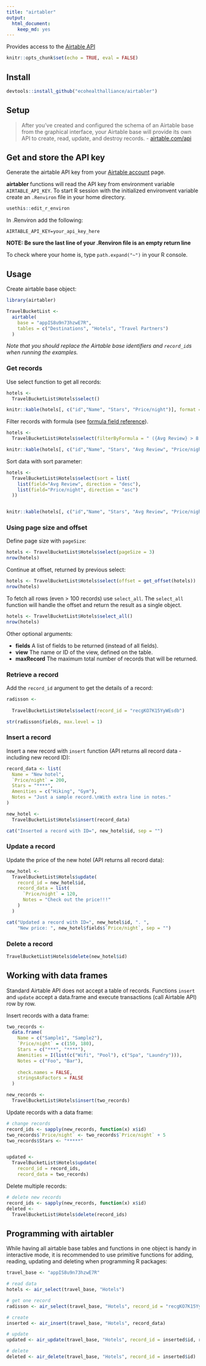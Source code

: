 ```yaml
---
title: "airtabler"
output: 
  html_document: 
    keep_md: yes
---
```

Provides access to the [Airtable API](http://airtable.com/api)

```r
knitr::opts_chunk$set(echo = TRUE, eval = FALSE)
```

## Install

```r
devtools::install_github("ecohealthalliance/airtabler")
```

## Setup
> After you've created and configured the schema of an Airtable base from the
graphical interface, your Airtable base will provide its own API to create,
read, update, and destroy records. -  [airtable.com/api](http://airtable.com/api) 

## Get and store the API key
Generate the airtable API key from your [Airtable account](http://airtable.com/account) page.

__airtabler__ functions will read the API key from
  environment variable `AIRTABLE_API_KEY`. To start R session with the
  initialized environvent variable create an `.Renviron` file in your home directory.
  
```r
usethis::edit_r_environ
```

In .Renviron add the following:
```
AIRTABLE_API_KEY=your_api_key_here

```

**NOTE: Be sure the last line of your .Renviron file is an empty return line**

To check where your home is, type `path.expand("~")` in your R console.


## Usage

Create airtable base object:

```r
library(airtabler)

TravelBucketList <- 
  airtable(
    base = "appIS8u9n73hzwE7R", 
    tables = c("Destinations", "Hotels", "Travel Partners")
  )
```

_Note that you should replace the Airtable base identifiers and `record_id`s when running the examples._

### Get records
Use select function to get all records:
```r
hotels <- 
  TravelBucketList$Hotels$select()

knitr::kable(hotels[, c("id","Name", "Stars", "Price/night")], format = "markdown")
```

Filter records with formula (see [formula field reference ](https://support.airtable.com/hc/en-us/articles/203255215-Formula-Field-Reference)).

```r
hotels <- 
  TravelBucketList$Hotels$select(filterByFormula = " ({Avg Review} > 8.5)" )

knitr::kable(hotels[, c("id","Name", "Stars", "Avg Review", "Price/night")], format = "markdown")

```

Sort data with sort parameter:
```r
hotels <- 
  TravelBucketList$Hotels$select(sort = list(
    list(field="Avg Review", direction = "desc"),
    list(field="Price/night", direction = "asc")
  ))


knitr::kable(hotels[, c("id","Name", "Stars", "Avg Review", "Price/night")], format = "markdown")

```

### Using page size and offset

Define page size with `pageSize`:
```r

hotels <- TravelBucketList$Hotels$select(pageSize = 3)
nrow(hotels)


```

Continue at offset, returned by previous select:
```r
hotels <- TravelBucketList$Hotels$select(offset = get_offset(hotels))
nrow(hotels)
```


To fetch all rows (even > 100 records) use `select_all`. The `select_all` 
function will handle the offset and return the result as a single object.

```r
hotels <- TravelBucketList$Hotels$select_all()
nrow(hotels)

```


Other optional arguments:

* __fields__ A list of fields to be returned (instead of all fields).
* __view__ The name or ID of the view, defined on the table.
* __maxRecord__ The maximum total number of records that will be returned.

### Retrieve a record
Add the `record_id` argument to get the details of a record:

```r
radisson <- 
  
  TravelBucketList$Hotels$select(record_id = "recgKO7K15YyWEsdb")

str(radisson$fields, max.level = 1)
```

### Insert a record
Insert a new record with `insert` function (API returns all record data - including new record ID):
```r
record_data <- list(
  Name = "New hotel",
  `Price/night` = 200,
  Stars = "****",
  Amenities = c("Hiking", "Gym"),
  Notes = "Just a sample record.\nWith extra line in notes."
)

new_hotel <- 
  TravelBucketList$Hotels$insert(record_data)

cat("Inserted a record with ID=", new_hotel$id, sep = "")
```


### Update a record
Update the price of the new hotel (API returns all record data):
```r
new_hotel <- 
  TravelBucketList$Hotels$update(
    record_id = new_hotel$id, 
    record_data = list(
      `Price/night` = 120,
      Notes = "Check out the price!!!"
    )
  )

cat("Updated a record with ID=", new_hotel$id, ". ", 
    "New price: ", new_hotel$fields$`Price/night`, sep = "")
```

### Delete a record
```r
TravelBucketList$Hotels$delete(new_hotel$id)
```


## Working with data frames

Standard Airtable API does not accept a table of records. 
Functions `insert` and `update` accept a data.frame and
execute transactions (call Airtable API) row by row.

Insert records with a data frame:
```r
two_records <- 
  data.frame(
    Name = c("Sample1", "Sample2"),
    `Price/night` = c(150, 180),
    Stars = c("***", "****"),
    Amenities = I(list(c("Wifi", "Pool"), c("Spa", "Laundry"))),
    Notes = c("Foo", "Bar"),
    
    check.names = FALSE,
    stringsAsFactors = FALSE
  )

new_records <-
  TravelBucketList$Hotels$insert(two_records)

```

Update records with a data frame:
```r
# change records
record_ids <- sapply(new_records, function(x) x$id)
two_records$`Price/night` <- two_records$`Price/night` + 5
two_records$Stars <- "*****"


updated <- 
  TravelBucketList$Hotels$update(
    record_id = record_ids, 
    record_data = two_records)

```

Delete multiple records:
```r
# delete new records
record_ids <- sapply(new_records, function(x) x$id)
deleted <- 
  TravelBucketList$Hotels$delete(record_ids)
```


## Programming with airtabler

While having all airtable base tables and functions in one object 
is handy in interactive mode, it is recommended to use primitive
functions for adding, reading, updating and deleting when programming
R packages:

```r
travel_base <- "appIS8u9n73hzwE7R"

# read data
hotels <- air_select(travel_base, "Hotels")

# get one record
radisson <- air_select(travel_base, "Hotels", record_id = "recgKO7K15YyWEsdb")

# create
inserted <- air_insert(travel_base, "Hotels", record_data)

# update
updated <- air_update(travel_base, "Hotels", record_id = inserted$id, record_data)

# delete
deleted <- air_delete(travel_base, "Hotels", record_id = inserted$id)

```

